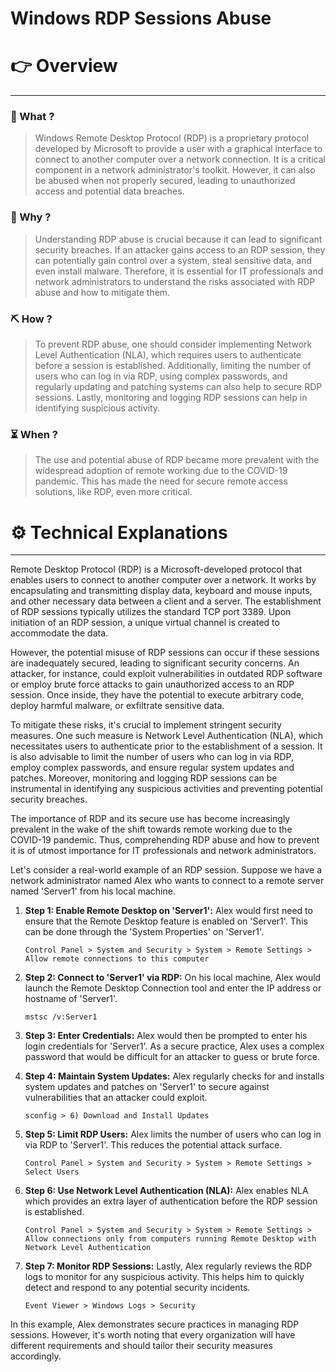 # Windows RDP Sessions Abuse


# 👉 Overview

---

### 👀 What ?

> Windows Remote Desktop Protocol (RDP) is a proprietary protocol developed by Microsoft to provide a user with a graphical interface to connect to another computer over a network connection. It is a critical component in a network administrator's toolkit. However, it can also be abused when not properly secured, leading to unauthorized access and potential data breaches.
> 

### 🧐 Why ?

> Understanding RDP abuse is crucial because it can lead to significant security breaches. If an attacker gains access to an RDP session, they can potentially gain control over a system, steal sensitive data, and even install malware. Therefore, it is essential for IT professionals and network administrators to understand the risks associated with RDP abuse and how to mitigate them.
> 

### ⛏️ How ?

> To prevent RDP abuse, one should consider implementing Network Level Authentication (NLA), which requires users to authenticate before a session is established. Additionally, limiting the number of users who can log in via RDP, using complex passwords, and regularly updating and patching systems can also help to secure RDP sessions. Lastly, monitoring and logging RDP sessions can help in identifying suspicious activity.
> 

### ⏳ When ?

> The use and potential abuse of RDP became more prevalent with the widespread adoption of remote working due to the COVID-19 pandemic. This has made the need for secure remote access solutions, like RDP, even more critical.
> 

# ⚙️ Technical Explanations

---

Remote Desktop Protocol (RDP) is a Microsoft-developed protocol that enables users to connect to another computer over a network. It works by encapsulating and transmitting display data, keyboard and mouse inputs, and other necessary data between a client and a server. The establishment of RDP sessions typically utilizes the standard TCP port 3389. Upon initiation of an RDP session, a unique virtual channel is created to accommodate the data.

However, the potential misuse of RDP sessions can occur if these sessions are inadequately secured, leading to significant security concerns. An attacker, for instance, could exploit vulnerabilities in outdated RDP software or employ brute force attacks to gain unauthorized access to an RDP session. Once inside, they have the potential to execute arbitrary code, deploy harmful malware, or exfiltrate sensitive data.

To mitigate these risks, it's crucial to implement stringent security measures. One such measure is Network Level Authentication (NLA), which necessitates users to authenticate prior to the establishment of a session. It is also advisable to limit the number of users who can log in via RDP, employ complex passwords, and ensure regular system updates and patches. Moreover, monitoring and logging RDP sessions can be instrumental in identifying any suspicious activities and preventing potential security breaches.

The importance of RDP and its secure use has become increasingly prevalent in the wake of the shift towards remote working due to the COVID-19 pandemic. Thus, comprehending RDP abuse and how to prevent it is of utmost importance for IT professionals and network administrators.

Let's consider a real-world example of an RDP session. Suppose we have a network administrator named Alex who wants to connect to a remote server named 'Server1' from his local machine.

1. **Step 1: Enable Remote Desktop on 'Server1':** Alex would first need to ensure that the Remote Desktop feature is enabled on 'Server1'. This can be done through the 'System Properties' on 'Server1'.
    
    ```
    Control Panel > System and Security > System > Remote Settings > Allow remote connections to this computer
    
    ```
    
2. **Step 2: Connect to 'Server1' via RDP:** On his local machine, Alex would launch the Remote Desktop Connection tool and enter the IP address or hostname of 'Server1'.
    
    ```
    mstsc /v:Server1
    
    ```
    
3. **Step 3: Enter Credentials:** Alex would then be prompted to enter his login credentials for 'Server1'. As a secure practice, Alex uses a complex password that would be difficult for an attacker to guess or brute force.
4. **Step 4: Maintain System Updates:** Alex regularly checks for and installs system updates and patches on 'Server1' to secure against vulnerabilities that an attacker could exploit.
    
    ```
    sconfig > 6) Download and Install Updates
    
    ```
    
5. **Step 5: Limit RDP Users:** Alex limits the number of users who can log in via RDP to 'Server1'. This reduces the potential attack surface.
    
    ```
    Control Panel > System and Security > System > Remote Settings > Select Users
    
    ```
    
6. **Step 6: Use Network Level Authentication (NLA):** Alex enables NLA which provides an extra layer of authentication before the RDP session is established.
    
    ```
    Control Panel > System and Security > System > Remote Settings > Allow connections only from computers running Remote Desktop with Network Level Authentication
    
    ```
    
7. **Step 7: Monitor RDP Sessions:** Lastly, Alex regularly reviews the RDP logs to monitor for any suspicious activity. This helps him to quickly detect and respond to any potential security incidents.
    
    ```
    Event Viewer > Windows Logs > Security
    
    ```
    

In this example, Alex demonstrates secure practices in managing RDP sessions. However, it's worth noting that every organization will have different requirements and should tailor their security measures accordingly.
